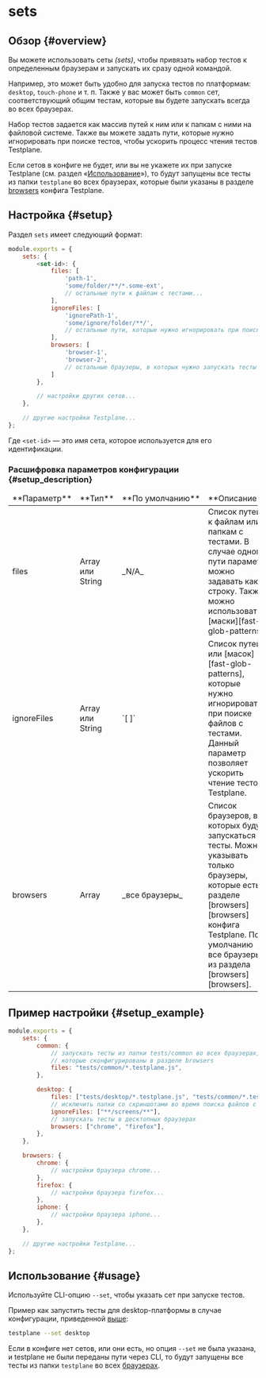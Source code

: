 # sets

## Обзор {#overview}

Вы можете использовать сеты _(sets)_, чтобы привязать набор тестов к определенным браузерам и запускать их сразу одной командой.

Например, это может быть удобно для запуска тестов по платформам: `desktop`, `touch-phone` и т. п. Также у вас может быть `common` сет, соответствующий общим тестам, которые вы будете запускать всегда во всех браузерах.

Набор тестов задается как массив путей к ним или к папкам с ними на файловой системе. Также вы можете задать пути, которые нужно игнорировать при поиске тестов, чтобы ускорить процесс чтения тестов Testplane.

Если сетов в конфиге не будет, или вы не укажете их при запуске Testplane (см. раздел «[Использование](#usage)»), то будут запущены все тесты из папки `testplane` во всех браузерах, которые были указаны в разделе [browsers][browsers] конфига Testplane.

## Настройка {#setup}

Раздел `sets` имеет следующий формат:

```javascript
module.exports = {
    sets: {
        <set-id>: {
            files: [
                'path-1',
                'some/folder/**/*.some-ext',
                // остальные пути к файлам с тестами...
            ],
            ignoreFiles: [
                'ignorePath-1',
                'some/ignore/folder/**/',
                // остальные пути, которые нужно игнорировать при поиске и чтении тестов...
            ],
            browsers: [
                'browser-1',
                'browser-2',
                // остальные браузеры, в которых нужно запускать тесты по указанным в files путям...
            ]
        },

        // настройки других сетов...
    },

    // другие настройки Testplane...
};
```

Где `<set-id>` — это имя сета, которое используется для его идентификации.

### Расшифровка параметров конфигурации {#setup_description}

<table>
<thead>
<tr><td>**Параметр**</td><td>**Тип**</td><td>**По&nbsp;умолчанию**</td><td>**Описание**</td></tr>
</thead>
<tbody>
<tr><td>files</td><td>Array или String</td><td>_N/A_</td><td>Список путей к файлам или папкам с тестами. В случае одного пути параметр можно задавать как строку. Также можно использовать [маски][fast-glob-patterns].</td></tr>
<tr><td>ignoreFiles</td><td>Array или String</td><td>`[ ]`</td><td>Список путей или [масок][fast-glob-patterns], которые нужно игнорировать при поиске файлов с тестами. Данный параметр позволяет ускорить чтение тестов Testplane.</td></tr>
<tr><td>browsers</td><td>Array</td><td>_все браузеры_</td><td>Список браузеров, в которых будут запускаться тесты. Можно указывать только браузеры, которые есть в разделе [browsers][browsers] конфига Testplane. По умолчанию все браузеры из раздела [browsers][browsers].</td></tr>

</tbody>
</table>

## Пример настройки {#setup_example}

```javascript
module.exports = {
    sets: {
        common: {
            // запускать тесты из папки tests/common во всех браузерах,
            // которые сконфигурированы в разделе browsers
            files: "tests/common/*.testplane.js",
        },

        desktop: {
            files: ["tests/desktop/*.testplane.js", "tests/common/*.testplane.js"],
            // исключить папки со скриншотами во время поиска файлов с тестами
            ignoreFiles: ["**/screens/**"],
            // запускать тесты в десктопных браузерах
            browsers: ["chrome", "firefox"],
        },
    },

    browsers: {
        chrome: {
            // настройки браузера chrome...
        },
        firefox: {
            // настройки браузера firefox...
        },
        iphone: {
            // настройки браузера iphone...
        },
    },

    // другие настройки Testplane...
};
```

## Использование {#usage}

Используйте CLI-опцию `--set`, чтобы указать сет при запуске тестов.

Пример как запустить тесты для desktop-платформы в случае конфигурации, приведенной [выше](#setup_example):

```bash
testplane --set desktop
```

Если в конфиге нет сетов, или они есть, но опция `--set` не была указана, и testplane не были переданы пути через CLI, то будут запущены все тесты из папки `testplane` во всех [браузерах][browsers].

[fast-glob-patterns]: https://github.com/mrmlnc/fast-glob#pattern-syntax
[browsers]: ../browsers
